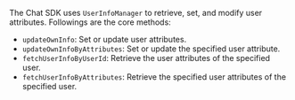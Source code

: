 <PlatformWrapper platform="android">

The Chat SDK uses `UserInfoManager` to retrieve, set, and modify user attributes. Followings are the core methods:
- `updateOwnInfo`: Set or update user attributes.
- `updateOwnInfoByAttributes`: Set or update the specified user attribute.
- `fetchUserInfoByUserId`: Retrieve the user attributes of the specified user.
- `fetchUserInfoByAttributes`: Retrieve the specified user attributes of the specified user.

</PlatformWrapper>